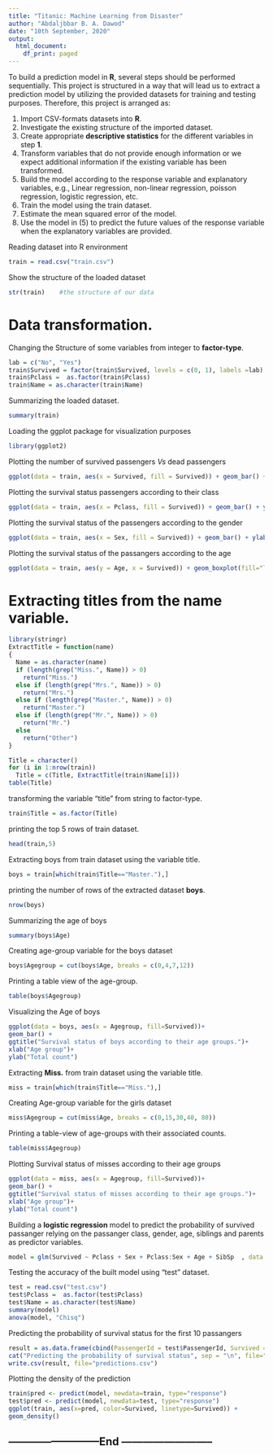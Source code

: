---
title: "Titanic: Machine Learning from Disaster"
author: "Abdaljbbar B. A. Dawod"
date: "10th September, 2020"
output:
  html_document:
    df_print: paged
---
To build a prediction model in __R__, several steps should be performed sequentially. This project is structured in a way that will lead us to extract  a prediction model by utilizing the provided datasets for training and testing purposes. Therefore, this project is arranged as:

1. Import CSV-formats datasets into __R__.
2. Investigate the existing structure of the imported dataset.
3. Create appropriate __descriptive statistics__ for the different variables in step __1__.
4. Transform variables that do not provide enough information or we expect additional information if the existing variable has been transformed. 
5. Build the model according to the response variable and explanatory variables, e.g., Linear regression, non-linear regression, poisson regression, logistic regression, etc.
6. Train the model using the train dataset.
7. Estimate the mean squared error of the model.
8. Use the model in (5) to predict the future values of the response variable when the explanatory variables are provided.

Reading dataset into R environment
```{r}
train = read.csv("train.csv")
```

Show the structure of the loaded dataset
```{r}
str(train)    #the structure of our data
```

# Data transformation.

Changing the Structure of some variables from integer to __factor-type__. 

```{r}
lab = c("No", "Yes")
train$Survived = factor(train$Survived, levels = c(0, 1), labels =lab)
train$Pclass =  as.factor(train$Pclass)
train$Name = as.character(train$Name)
```

Summarizing the loaded dataset.
```{r}
summary(train)
```

Loading the ggplot package for visualization purposes
```{r, warning=FALSE}
library(ggplot2)
```

Plotting  the number of survived passengers _Vs_ dead passengers
```{r}
ggplot(data = train, aes(x = Survived, fill = Survived)) + geom_bar() + ylab("Total Counts")
```

Plotting the survival status passengers according to their class
```{r}
ggplot(data = train, aes(x = Pclass, fill = Survived)) + geom_bar() + ylab("Total Counts")
```

Plotting the survival status of the passengers  according to the gender
```{r}
ggplot(data = train, aes(x = Sex, fill = Survived)) + geom_bar() + ylab("Total Counts")
```

Plotting the survival status of the passangers according to the age
```{r}
ggplot(data = train, aes(y = Age, x = Survived)) + geom_boxplot(fill="lightblue")
```


# Extracting titles from the name variable.

```{r, warning=F}
library(stringr)
ExtractTitle = function(name)
{
  Name = as.character(name)
  if (length(grep("Miss.", Name)) > 0)
    return("Miss.")
  else if (length(grep("Mrs.", Name)) > 0)
    return("Mrs.")
  else if (length(grep("Master.", Name)) > 0)
    return("Master.")
  else if (length(grep("Mr.", Name)) > 0)
    return("Mr.")
  else
    return("Other")
}
```


```{r}
Title = character()
for (i in 1:nrow(train))
  Title = c(Title, ExtractTitle(train$Name[i]))
table(Title)
```

transforming the variable "title"  from string to factor-type.
```{r}
train$Title = as.factor(Title)
```

printing the top 5 rows of train dataset.
```{r}
head(train,5)
```

Extracting boys from train dataset using the variable title. 

```{r}
boys = train[which(train$Title=="Master."),]
```

printing the number of rows of the extracted dataset __boys__.
```{r}
nrow(boys)
```

Summarizing the age of boys
```{r}
summary(boys$Age)
```
Creating age-group variable for the boys dataset
```{r}
boys$Agegroup = cut(boys$Age, breaks = c(0,4,7,12))
```
Printing a table view of the age-group.
```{r}
table(boys$Agegroup)
```

Visualizing the Age of boys 

```{r}
ggplot(data = boys, aes(x = Agegroup, fill=Survived))+
geom_bar() +
ggtitle("Survival status of boys according to their age groups.")+
xlab("Age group")+
ylab("Total count")
```

Extracting __Miss.__ from train dataset using the variable title. 

```{r}
miss = train[which(train$Title=="Miss."),]
```

Creating Age-group variable for the girls dataset
```{r}
miss$Agegroup = cut(miss$Age, breaks = c(0,15,30,40, 80))
```
Printing a table-view of age-groups with their associated counts.
```{r}
table(miss$Agegroup)
```
Plotting Survival status of misses according to their age groups
```{r}
ggplot(data = miss, aes(x = Agegroup, fill=Survived))+
geom_bar() +
ggtitle("Survival status of misses according to their age groups.")+
xlab("Age group")+
ylab("Total count")
```


Building a __logistic regression__ model to predict the probability of survived passanger relying on the passanger class, gender, age, siblings and parents as predictor variables.

```{r}
model = glm(Survived ~ Pclass + Sex + Pclass:Sex + Age + SibSp  , data = train, family = binomial(link = 'logit') )
```

Testing the accuracy of the built model using "test" dataset.
```{r}
test = read.csv("test.csv") 
test$Pclass =  as.factor(test$Pclass)
test$Name = as.character(test$Name)
summary(model)
anova(model, "Chisq")
```

Predicting the probability of survival status for the first 10 passangers
```{r}
result = as.data.frame(cbind(PassengerId = test$PassengerId, Survived = predict(model, test, type = 'response') ))
cat("Predicting the probability of survival status", sep = "\n", file="predictions.csv")
write.csv(result, file="predictions.csv")
```

Plotting the density of the prediction
```{r}
train$pred <- predict(model, newdata=train, type="response")
test$pred <- predict(model, newdata=test, type="response")
ggplot(train, aes(x=pred, color=Survived, linetype=Survived)) +
geom_density()
```

##  --------------------------__End__ --------------------------                          
